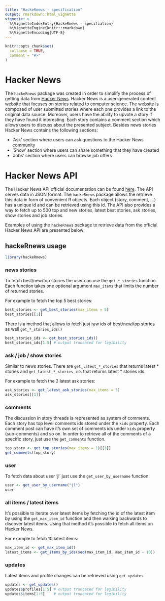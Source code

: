 ```yaml
---
title: "HackeRnews - specification"
output: rmarkdown::html_vignette
vignette: >
  %\VignetteIndexEntry{HackeRnews - specifiation}
  %\VignetteEngine{knitr::rmarkdown}
  %\VignetteEncoding{UTF-8}
---
```


```r
knitr::opts_chunk$set(
  collapse = TRUE,
  comment = "#>"
)
```
# Hacker News

  The `hackeRnews` package was created in order to simplify the process of getting data from [Hacker News](https://news.ycombinator.com/news). Hacker News is a user-generated content website that focuses on stories related to computer science. The website is composed of user submitted stories where each one provides a link to the original data source. Moreover, users have the ability to upvote a story if they have found it interesting. Each story contains a comment section which allows users to discuss about the presented subject. Besides news stories Hacker News contains the following sections:

- 'Ask' section where users can ask questions to the Hacker News community
- 'Show' section where users can share something that they have created
- 'Jobs' section where users can browse job offers

# Hacker News API

The Hacker News API official documentation can be found [here](https://github.com/HackerNews/API). The API serves data in JSON format. The `hackeRnews` package allows the retrieve this data in form of convenient R objects. Each object (story, comment, ...) has a unique id and can be retrieved using this id. The API also provides a way to fetch up to 500 top and new stories, latest best stories, ask stories, show stories and job stories. 

Examples of using the `hackeRnews` package to retrieve data from the official Hacker News API are presented below:

## hackeRnews usage

```r
library(hackeRnews)
```

### news stories

To fetch best/new/top stories the user can use the `get_*_stories` function. Each function takes one optional argument `max_items` that limits the number of returned stories. 

For example to fetch the top 5 best stories:

```r
best_stories <- get_best_stories(max_items = 5)
best_stories[[1]]
```

There is a method that allows to fetch just raw ids of best/new/top stories as well `get_*_stories_ids()`

```r
best_stories_ids <- get_best_stories_ids()
best_stories_ids[1:5] # output truncated for legibility
```

### ask / job / show stories

Similar to news stories. There are `get_latest_*_stories` that returns latest * stories and  `get_latest_*_stories_ids` that returns latest * stories ids.

For example to fetch the 3 latest ask stories:

```r
ask_stories <- get_latest_ask_stories(max_items = 3)
ask_stories[[1]]
```


### comments
The discussion in story threads is represented as system of comments. Each story has top level comments ids stored under the `kids` property. Each comment post can have it's own set of comments ids under `kids` property (sub-comments) and so on. In order to retrieve all of the comments of a specific story, just use the `get_comments` function.

```r
top_story <- get_top_stories(max_items = 1)[[1]]
get_comments(top_story)
```

### user

To fetch data about user 'jl' just use the `get_user_by_username` function:

```r
user <- get_user_by_username("jl")
user
```

### all items / latest items

It's possible to iterate over latest items by fetching the id of the latest item by using the `get_max_item_id` function and then walking backwards to discover latest items. Using that method it's possible to fetch all items on Hacker News.

For example to fetch 10 latest items:

```r
max_item_id <- get_max_item_id()
latest_items <- get_items_by_ids(seq(max_item_id, max_item_id - 10))
```

### updates

Latest items and profile changes can be retrieved using `get_updates`

```r
updates <- get_updates()
updates$profiles[1:5] # output truncated for legibility
updates$items[1:5]    # output truncated for legibility
```
